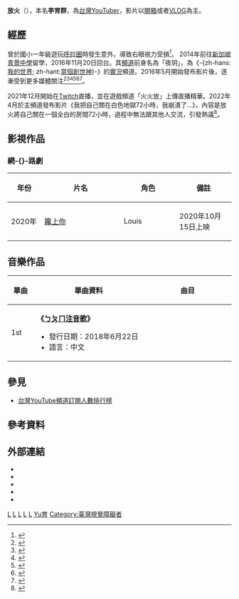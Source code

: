 {{pp-vandalism|expiry=2023-06-11T12:04:10+00:00|small=yes}}
{{Infobox YouTube personality
| name                 = 放火Louis
| image                =
| caption              = Louis 
| birth_name           = 李育群
| birth_date           = {{birth date and age|1998|6|2}}<br>{{TWN-ROC}}[[新竹縣|新竹縣]][[竹東鎮|竹東鎮]]
| nationality          = {{ROC}} 
| residence            = {{TWN}}[[新竹市|新竹市]]
| occupation           = [[YouTuber|YouTuber]]
| pseudonym            = 
| channel_name         = louislee0602
| channel_display_name = 放火 Louis
| years_active         = 2012年5月－
| catchphrase(s)       = 
| genre                = [[喜劇|喜劇]]
| subscribers          = 126萬人
| subscriber_date      = 2022年6月11日
| views                = 209,783,595次
| view_date            = 2022年6月11日
| silver_button        = yes
| silver_year          = 2016
| gold_button          = yes
| gold_year            = 2017
}}
{{Infobox YouTube personality
| name                 = 火火放
| channel_url          = UC8-QNXp5xAmd4v7_KJW-Hig
| channel_display_name = 火火放
| genre                = [[遊戲|遊戲]]、直播精華
| subscribers          = 39.8萬人
| subscriber_date      = 2022年6月11日
| views                = 27,629,838次
| view_date            = 2022年6月11日
| silver_button        = yes
| silver_year          = 
| gold_button          = 
| gold_year            = 
}}
'''放火'''（{{bd|1998年|6月2日|}}），本名'''李育群'''，為[[台灣|台灣]][[YouTuber|YouTuber]]，影片以[[開箱|開箱]]或者[[VLOG|VLOG]]為主。

==經歷==
曾於國小一年級遊玩[[呼拉圈|呼拉圈]]時發生意外，導致右眼視力受損<ref>{{cite news |url=http://ent.ltn.com.tw/news/breakingnews/2503373 |title=（獨家）YouTuber放火自揭右眼幾乎全盲 首吐後悔心事 |work=自由時報|accessdate=2018-08-04 |archivedate=2018-08-04 |archiveurl=https://web.archive.org/web/20180804140926/http://ent.ltn.com.tw/news/breakingnews/2503373 |deadurl=no }}</ref>。 
2014年前往[[新加坡|新加坡]][[青景中學|青景中學]]留學，2016年11月20日回台。其[[頻道|頻道]]前身名為「夜玥」，為《-{zh-hans:[[我的世界|我的世界]]; zh-hant:[[當個創世神|當個創世神]]}-》的[[實況|實況]]頻道。2016年5月開始發布影片後，逐漸受到更多媒體關注<ref>{{cite news |url=http://www.ettoday.net/news/20160826/763369.htm |title=早上這樣起床太狂了！網路紅人「放火」倒轉你的日常 |work= ETtoday 新聞雲 |accessdate=2016-11-26 |archivedate=2016-12-01 |archiveurl=https://web.archive.org/web/20161201100128/http://www.ettoday.net/news/20160826/763369.htm |deadurl=no }}</ref><ref>{{cite news |url=http://www.ettoday.net/news/20160902/767831.htm |title=放火挑戰「一個人的捉迷藏」　靈異黑影從電視竄出　|work= ETtoday 新聞雲 |accessdate=2016-11-26 |archivedate=2016-11-26 |archiveurl=https://web.archive.org/web/20161126125240/http://www.ettoday.net/news/20160902/767831.htm |deadurl=no }}</ref><ref>{{cite news |url=http://www.setn.com/E/News.aspx?NewsID=182737 |title=影／超大膽網路紅人！驗證「看到鬼的方法」　直言超壓迫… |publisher=三立新聞 |accessdate=2016-11-26 |archivedate=2016-10-18 |archiveurl=https://web.archive.org/web/20161018202432/http://www.setn.com/E/News.aspx?NewsID=182737 }}</ref><ref>{{cite news |url=http://www.ettoday.net/news/20160905/769305.htm |title=晴天娃娃可以操控氣象?「放火」實測：真的蠻玄的 |work= ETtoday 新聞雲 |accessdate=2016-11-26 |archivedate=2016-11-18 |archiveurl=https://web.archive.org/web/20161118134754/http://www.ettoday.net/news/20160905/769305.htm |deadurl=no }}</ref><ref>{{cite news |url=http://www.ettoday.net/news/20160927/782810.htm|title=日本神曲《PPAP》太洗腦　網路紅人「放火」完全崩壞啦!|work=ETtoday 新聞雲|accessdate=2016-11-26|archivedate=2022-02-10|archiveurl=https://web.archive.org/web/20220210112514/https://www.ettoday.net/news/20160927/782810.htm|deadurl=no}}</ref><ref>{{cite news |url=http://tube.chinatimes.com/20161106001760-261411 |title=能吃嗎！？視覺饗宴滿點的特製拉麵 |publisher=中國時報|accessdate=2017-01-07 |archivedate=2017-01-08 |archiveurl=https://web.archive.org/web/20170108003306/http://tube.chinatimes.com/20161106001760-261411 }}</ref>。

2021年12月開始在[[Twitch|Twitch]]直播，並在遊戲頻道「火火放」上傳直播精華。2022年4月於主頻道發布影片《我把自己關在白色地獄72小時，我崩潰了...》，內容是放火將自己關在一個全白的房間72小時，過程中無法跟其他人交流，引發熱議<ref>{{cite news |url=https://tw.news.yahoo.com/關全白房72小時-放火感官異常崩潰-021003672.html|title=關全白房72小時 放火感官異常崩潰|publisher=三立新聞 |date=2022-04-24|accessdate=2022-06-11|archivedate=2022-06-11|archiveurl=https://web.archive.org/web/20220611150950/https://tw.news.yahoo.com/關全白房72小時-放火感官異常崩潰-021003672.html|deadurl=no}}</ref>。

==影視作品==
===網-{}-路劇===
{| class="wikitable" style="text-align:center"
!width="70px"| 年份
!width="250px"| 片名
!width="150px"| 角色
!width="150px"| 備註
|-
! 2020年
| [[饞上你|饞上你]]<br>{{small|''Craving You''}}
| Louis
| 2020年10月15日上映
|}

==音樂作品==
{| class=wikitable width=60%
!width="50px"| 單曲
!width="300px"| 單曲資料
!width="250px"| 曲目
|-
! 1st
| '''《[[ㄅㄆㄇ注音歌|ㄅㄆㄇ注音歌]]》'''
* 發行日期：2018年6月22日
* 語言：中文
|style="font-size: 85%"|
{{hidden|曲目|
# '''ㄅㄆㄇ 注音歌'''}}
|}

==參見==
* [[台灣YouTube頻道訂閱人數排行榜|台灣YouTube頻道訂閱人數排行榜]]

==參考資料==
{{reflist}}

==外部連結==
* {{Facebook|SetfireYC|放火 Louis}}
* {{Instagram|louislyc0602|放火Louis}}
* {{YouTube|user=louislee0602|放火Louis}}
* {{YouTube|c=UC8-QNXp5xAmd4v7_KJW-Hig|火火放}}
* {{twitch|fakesiuol|放火}}
{{Portal bar|台灣|網際網路|人物}}

[[Category:1998年出生|L]]
[[Category:臺灣男性YouTuber|L]]
[[Category:台灣YouTube頻道|L]]
[[Category:竹東人|L]]
[[Category:國立苗栗高級中學校友|L]]
[[Category:李姓|Yu育]]
[[Category:臺灣視覺障礙者|Category:臺灣視覺障礙者]]